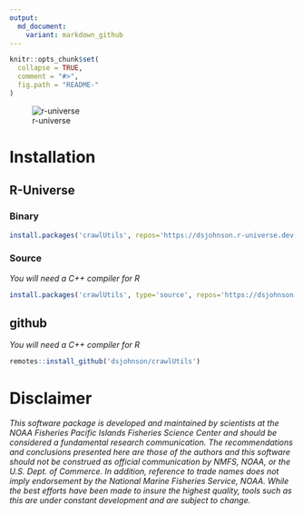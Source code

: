 ```yaml
---
output:
  md_document:
    variant: markdown_github
---
```


<!-- README.md is generated from README.Rmd. Please edit that file -->

```r
knitr::opts_chunk$set(
  collapse = TRUE,
  comment = "#>",
  fig.path = "README-"
)
```

![r-universe](https://r-lib.r-universe.dev/badges/crawlUtils) 

# Installation

## R-Universe

### Binary

```r
install.packages('crawlUtils', repos='https://dsjohnson.r-universe.dev')
```

### Source

*You will need a C++ compiler for R*

```r
install.packages('crawlUtils', type='source', repos='https://dsjohnson.r-universe.dev')
```

## github

*You will need a C++ compiler for R*

```r
remotes::install_github('dsjohnson/crawlUtils')
```



# Disclaimer

*This software package is developed and maintained by scientists at the NOAA Fisheries Pacific Islands Fisheries Science Center and should be considered a fundamental research communication. The recommendations and conclusions presented here are those of the authors and this software should not be construed as official communication by NMFS, NOAA, or the U.S. Dept. of Commerce. In addition, reference to trade names does not imply endorsement by the National Marine Fisheries Service, NOAA. While the best efforts have been made to insure the highest quality, tools such as this are under constant development and are subject to change.*

